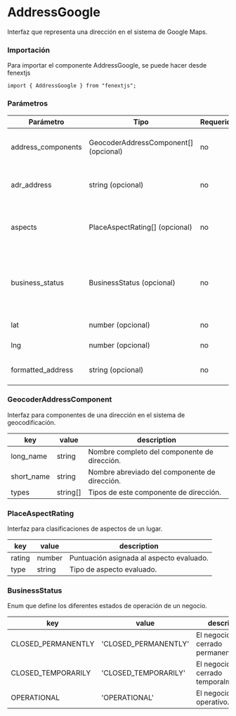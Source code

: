 # AddressGoogle

Interfaz que representa una dirección en el sistema de Google Maps.

### Importación

Para importar el componente AddressGoogle, se puede hacer desde fenextjs

```tsx copy
import { AddressGoogle } from "fenextjs";
```

### Parámetros

| Parámetro          | Tipo                                  | Requerido | Default   | Descripcion                                                             |
| ------------------ | ------------------------------------- | --------- | --------- | ----------------------------------------------------------------------- |
| address_components | GeocoderAddressComponent[] (opcional) | no        | undefined | Componentes de la dirección en formato estructurado.                    |
| adr_address        | string (opcional)                     | no        | undefined | Representación de la dirección en formato ADR.                          |
| aspects            | PlaceAspectRating[] (opcional)        | no        | undefined | Aspectos específicos del lugar, cada uno con su propia valoración.      |
| business_status    | BusinessStatus (opcional)             | no        | undefined | Estado de operación del negocio (abierto, cerrado temporalmente, etc.). |
| lat                | number (opcional)                     | no        | undefined | Latitud de la ubicación.                                                |
| lng                | number (opcional)                     | no        | undefined | Longitud de la ubicación.                                               |
| formatted_address  | string (opcional)                     | no        | undefined | Dirección en formato legible para el usuario.                           |

### GeocoderAddressComponent

Interfaz para componentes de una dirección en el sistema de geocodificación.

| key        | value    | description                                   |
| ---------- | -------- | --------------------------------------------- |
| long_name  | string   | Nombre completo del componente de dirección.  |
| short_name | string   | Nombre abreviado del componente de dirección. |
| types      | string[] | Tipos de este componente de dirección.        |

### PlaceAspectRating

Interfaz para clasificaciones de aspectos de un lugar.

| key    | value  | description                              |
| ------ | ------ | ---------------------------------------- |
| rating | number | Puntuación asignada al aspecto evaluado. |
| type   | string | Tipo de aspecto evaluado.                |

### BusinessStatus

Enum que define los diferentes estados de operación de un negocio.

| key                | value                | description                              |
| ------------------ | -------------------- | ---------------------------------------- |
| CLOSED_PERMANENTLY | 'CLOSED_PERMANENTLY' | El negocio está cerrado permanentemente. |
| CLOSED_TEMPORARILY | 'CLOSED_TEMPORARILY' | El negocio está cerrado temporalmente.   |
| OPERATIONAL        | 'OPERATIONAL'        | El negocio está operativo.               |
